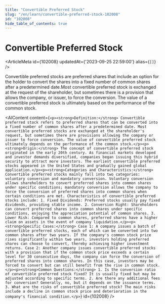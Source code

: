 ```yaml
---
title: "Convertible Preferred Stock"
slug: "/en/learn/convertible-preferred-stock-102008"
id: "102008"
hide_table_of_contents: true
---
```



# Convertible Preferred Stock

<ArticleMeta id={102008} updatedAt={'2023-09-25 22:59:00'} alias={`[]`} />
<div className='border-solid border-b border-t-0 my-4 border-[var(--ifm-color-gray-300)]' />

Convertible preferred stocks are preferred shares that include an option for the holder to convert the shares into a fixed number of common shares after a predetermined date.Most convertible preferred stock is exchanged at the request of the shareholder, but sometimes there is a provision that allows the company, or issuer, to force the conversion. The value of a convertible preferred stock is ultimately based on the performance of the common stock.

<AIContent content={`<p><strong>Definition:</strong> Convertible preferred stock refers to preferred shares that can be converted into a fixed number of common shares after a predetermined date. Most convertible preferred stocks are exchanged at the shareholder's request, but sometimes there are provisions allowing the company or issuer to force conversion. The value of convertible preferred stock ultimately depends on the performance of the common stock.</p><p><strong>Origin:</strong> The concept of convertible preferred stock originated in the early 20th century. As financial markets developed and investor demands diversified, companies began issuing this hybrid security to attract more investors. The earliest convertible preferred stocks appeared in the United States and gradually gained global application.</p><p><strong>Categories and Characteristics:</strong> Convertible preferred stocks mainly fall into two categories: voluntary conversion and mandatory conversion. Voluntary conversion allows shareholders to convert preferred shares into common shares under specific conditions; mandatory conversion allows the company to force the conversion of preferred shares into common shares when certain conditions are met. Characteristics of convertible preferred stocks include: 1. Fixed Dividends: Preferred stocks usually pay fixed dividends, providing stable income. 2. Conversion Right: Shareholders can convert preferred shares into common shares under specific conditions, enjoying the appreciation potential of common shares. 3. Lower Risk: Compared to common shares, preferred shares have a higher claim on assets in the event of company liquidation.</p><p><strong>Specific Cases:</strong> Case 1: A company issues a batch of convertible preferred stocks, each of which can be converted into two common shares after two years. If the company's common stock price rises significantly within two years, investors holding preferred shares can choose to convert, thereby achieving higher investment returns. Case 2: Another company issues convertible preferred stocks with a provision that if the common stock price exceeds a certain level for 30 consecutive days, the company can force the conversion of preferred shares into common shares. In this case, investors may be forced to convert but can still benefit from the rise in common stock.</p><p><strong>Common Questions:</strong> 1. Is the conversion ratio of convertible preferred stock fixed? It is usually fixed but may be adjusted according to specific terms. 2. Are there any additional fees for conversion? Generally, no, but it depends on the issuance terms. 3. What are the risks of convertible preferred stock? The main risks include a decline in common stock price and deterioration in the company's financial condition.</p>`} id={102008} />
